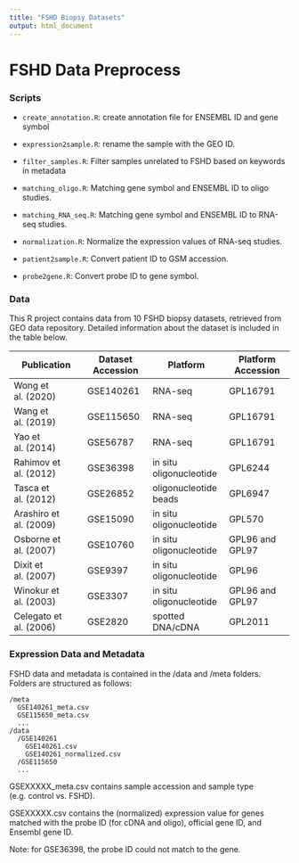 ```yaml
---
title: "FSHD Biopsy Datasets"
output: html_document
---
```


# FSHD Data Preprocess

### Scripts

-   `create_annotation.R`: create annotation file for ENSEMBL ID and gene symbol

-   `expression2sample.R`: rename the sample with the GEO ID.

-   `filter_samples.R`: Filter samples unrelated to FSHD based on keywords in metadata

-   `matching_oligo.R`: Matching gene symbol and ENSEMBL ID to oligo studies.

-   `matching_RNA_seq.R`: Matching gene symbol and ENSEMBL ID to RNA-seq studies.

-   `normalization.R`: Normalize the expression values of RNA-seq studies.

-   `patient2sample.R`: Convert patient ID to GSM accession.

-   `probe2gene.R`: Convert probe ID to gene symbol.

### Data

This R project contains data from 10 FSHD biopsy datasets, retrieved from GEO data repository. Detailed information about the dataset is included in the table below.

| Publication            | Dataset Accession | Platform                | Platform Accession |
|-------------------|-----------------|--------------------|-----------------|
| Wong et al. (2020)     | GSE140261         | RNA-seq                 | GPL16791           |
| Wang et al. (2019)     | GSE115650         | RNA-seq                 | GPL16791           |
| Yao et al. (2014)      | GSE56787          | RNA-seq                 | GPL16791           |
| Rahimov et al. (2012)  | GSE36398          | in situ oligonucleotide | GPL6244            |
| Tasca et al. (2012)    | GSE26852          | oligonucleotide beads   | GPL6947            |
| Arashiro et al. (2009) | GSE15090          | in situ oligonucleotide | GPL570             |
| Osborne et al. (2007)  | GSE10760          | in situ oligonucleotide | GPL96 and GPL97    |
| Dixit et al. (2007)    | GSE9397           | in situ oligonucleotide | GPL96              |
| Winokur et al. (2003)  | GSE3307           | in situ oligonucleotide | GPL96 and GPL97    |
| Celegato et al. (2006) | GSE2820           | spotted DNA/cDNA        | GPL2011            |

### Expression Data and Metadata

FSHD data and metadata is contained in the /data and /meta folders. Folders are structured as follows:

    /meta
      GSE140261_meta.csv
      GSE115650_meta.csv
      ...
    /data
      /GSE140261
        GSE140261.csv
        GSE140261_normalized.csv
      /GSE115650
      ...

GSEXXXXX_meta.csv contains sample accession and sample type (e.g. control vs. FSHD).

GSEXXXXX.csv contains the (normalized) expression value for genes matched with the probe ID (for cDNA and oligo), official gene ID, and Ensembl gene ID.

Note: for GSE36398, the probe ID could not match to the gene.
